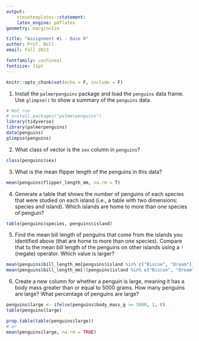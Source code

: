 ```yaml
---
output: 
    stevetemplates::statement:
    latex_engine: pdflatex
geometry: margin=1in

title: "Assignment #1 - Base R"
author: Prof. Bell
email: Fall 2023

fontfamily: cochineal
fontsize: 11pt
---
```


```r
knitr::opts_chunk$set(echo = F, include = F)
```

1. Install the `palmerpenguins` package and load the `penguins` data frame. Use `glimpse()` to show a summary of the `penguins` data.

```r
# Not run
# install.packages("palmerpenguins")
library(tidyverse)
library(palmerpenguins)
data(penguins)
glimpse(penguins)
```

2. What class of vector is the `sex` column in `penguins`?

```r
class(penguins$sex)
```

3. What is the mean flipper length of the penguins in this data?

```r
mean(penguins$flipper_length_mm, na.rm = T)
```

4. Generate a table that shows the number of penguins of each species that were studied on each island (i.e., a table with two dimensions: species and island). Which islands are home to more than one species of penguin?

```r
table(penguins$species, penguins$island)
```

5. Find the mean bill length of penguins that come from the islands you identified above (that are home to more than one species). Compare that to the mean bill length of the penguins on other islands using a `!` (negate) operator. Which value is larger?

```r
mean(penguins$bill_length_mm[penguins$island %in% c("Biscoe", "Dream")], na.rm = T)
mean(penguins$bill_length_mm[!(penguins$island %in% c("Biscoe", "Dream"))], na.rm = T)
```

6. Create a new column for whether a penguin is large, meaning it has a body mass greater than or equal to 5000 grams. How many penguins are large? What percentage of penguins are large?

```r
penguins$large <- ifelse(penguins$body_mass_g >= 5000, 1, 0)
table(penguins$large)

prop.table(table(penguins$large))
# or
mean(penguins$large, na.rm = TRUE)
```
